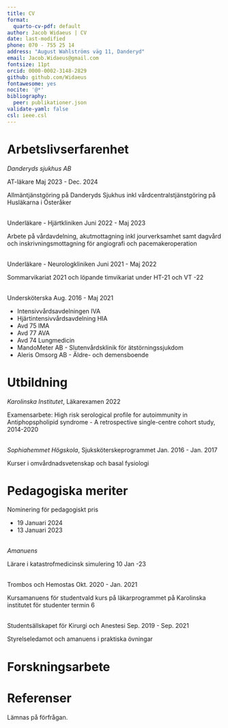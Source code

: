```yaml
---
title: CV
format:
  quarto-cv-pdf: default
author: Jacob Widaeus | CV
date: last-modified
phone: 070 - 755 25 14
address: "August Wahlströms väg 11, Danderyd"
email: Jacob.Widaeus@gmail.com
fontsize: 11pt
orcid: 0000-0002-3148-2829
github: github.com/Widaeus
fontawesome: yes
nocite: '@*'
bibliography: 
  peer: publikationer.json
validate-yaml: false
csl: ieee.csl
---
```


# Arbetslivserfarenhet

*Danderyds sjukhus AB*

AT-läkare \hfill Maj 2023 - Dec. 2024

Allmäntjänstgöring på Danderyds Sjukhus inkl vårdcentralstjänstgöring på Husläkarna i Österåker

\
Underläkare - Hjärtkliniken \hfill Juni 2022 - Maj 2023

Arbete på vårdavdelning, akutmottagning inkl jourverksamhet samt dagvård och inskrivningsmottagning för angiografi och pacemakeroperation

\
Underläkare - Neurologkliniken \hfill Juni 2021 - Maj 2022

Sommarvikariat 2021 och löpande timvikariat under HT-21 och VT -22

\
Undersköterska \hfill Aug. 2016 - Maj 2021

* Intensivvårdsavdelningen IVA
* Hjärtintensivvårdsavdelning HIA
* Avd 75 IMA
* Avd 77 AVA
* Avd 74 Lungmedicin
* MandoMeter AB - Slutenvårdsklinik för ätstörningssjukdom
* Aleris Omsorg AB - Äldre- och demensboende

# Utbildning

*Karolinska Institutet*, Läkarexamen \hfill 2022

Examensarbete: High risk serological profile for autoimmunity in Antiphopspholipid syndrome - A retrospective single-centre cohort study, 2014-2020

\
*Sophiahemmet Högskola*, Sjuksköterskeprogrammet \hfill Jan. 2016 - Jan. 2017

Kurser i omvårdnadsvetenskap och basal fysiologi

\newpage

# Pedagogiska meriter

Nominering för pedagogiskt pris

* 19 Januari 2024
* 13 Januari 2023

\
*Amanuens*

Lärare i katastrofmedicinsk simulering \hfill 10 Jan -23

\
Trombos och Hemostas \hfill Okt. 2020 - Jan. 2021

Kursamanuens för studentvald kurs på läkarprogrammet på Karolinska institutet för studenter termin 6

\
Studentsällskapet för Kirurgi och Anestesi \hfill Sep. 2019 - Sep. 2021

Styrelseledamot och amanuens i praktiska övningar

# Forskningsarbete

::: {#refs-peer}
:::

# Referenser

Lämnas på förfrågan. 
